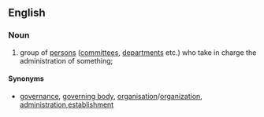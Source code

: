 ==English==

===Noun===

# group of [[person]]s ([[committee]]s, [[department]]s etc.) who take in charge the administration of something;

====Synonyms====
* {{sense|group of persons who take charge}} [[governance]], [[governing body]], [[organisation]]/[[organization]], [[administration]],[[establishment]]